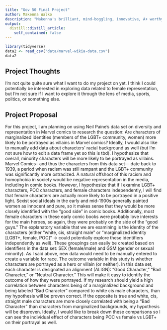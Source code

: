 ```yaml
---
title: "Gov 50 Final Project"
author: Makenna Walko
description: "Makenna's brilliant, mind-boggling, innovative, A+ worthy final project !!"
output:
  distill::distill_article:
    self_contained: false
---
```


```r
library(tidyverse)
data2 <- read_csv("data/marvel-wikia-data.csv")
data2
```

## Project Thoughts

I'm not quite quite sure what I want to do my project on yet. I think I could potentially be interested in exploring data related to female representation, but I'm not sure if I want to explore it through the lens of media, sports, politics, or something else.  

## Project Proposal

  For this project, I am planning on using Neil Paine’s data set on diversity and representation in Marvel comics to research the question: Are characters of marginalized identities (members of the LGBT+ community, women) more likely to be portrayed as villains in Marvel comics? Ideally, I would also like to manually add data about characters’ racial background as well (but I’m not sure how to edit a data frame yet so this is tbd). 
  I hypothesize that overall, minority characters will be more likely to be portrayed as villains. Marvel Comics– and thus the characters from this data set— date back to 1939, a period when racism was still rampant and the LGBT+ community was significantly more ostracized. A natural offshoot of this racism and homophobia in society would be negative representation in the media, including in comic books. However, I hypothesize that if I examine LGBT+ characters, POC characters, and female characters independently, I will find that female characters are actually more likely to be portrayed in a positive light. Sexist social ideals in the early and mid-1900s generally painted women as innocent and pure, so it makes sense that they would be more closely identified with the “good side” in comic books. Additionally, most female characters in these early comic books were probably love interests for the main heroes, so again, they were probably on the side of the “good guys.” 
  The explanatory variable that we are examining is the identity of the characters (either “white, cis, straight male” or “marginalized identity [LGBT+, female, POC]” → could potentially explore these identifiers independently as well). These groupings can easily be created based on identifiers in the data set: SEX (female/male) and GSM (gender or sexual minority). As I said above, new data would need to be manually entered to create a variable for race. The outcome variable in this study is whether characters are portrayed as a hero or villain (or neither). In this data set, each character is designated an alignment (ALIGN): “Good Character,” “Bad Character,” or “Neutral Character.” This will make it easy to identify the outcome of how they were portrayed. If my research should yield a high correlation between characters being of a marginalized background and being labeled “Bad Character” compared to white cis male characters, than my hypothesis will be proven correct. If the opposite is true and white, cis, straight male characters are more closely correlated with being a “Bad Character” than characters from marginalized backgrounds, my hypothesis will be disproven. Ideally, I would like to break down these comparisons so I can see the individual effect of characters being POC vs female vs LGBT+ on their portrayal as well. 
